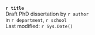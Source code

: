 **`r title`**\
Draft PhD dissertation by `r author`\
in `r department`, `r school`\
Last modified: `r Sys.Date()`

